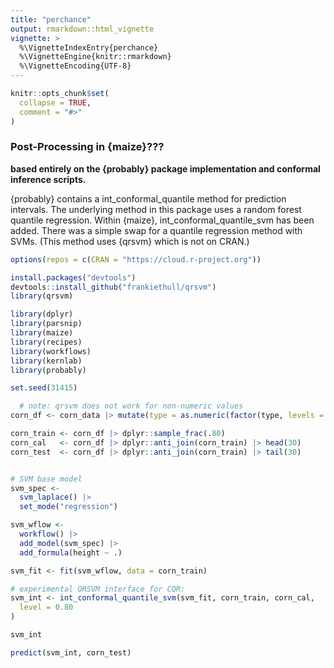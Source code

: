 ```yaml
---
title: "perchance"
output: rmarkdown::html_vignette
vignette: >
  %\VignetteIndexEntry{perchance}
  %\VignetteEngine{knitr::rmarkdown}
  %\VignetteEncoding{UTF-8}
---
```


```r
knitr::opts_chunk$set(
  collapse = TRUE,
  comment = "#>"
)
```


### Post-Processing in {maize}???

**based entirely on the {probably} package implementation and conformal inference scripts. **

{probably} contains a int_conformal_quantile method for prediction intervals. The underlying method in this package uses a random forest quantile regression. Within {maize}, int_conformal_quantile_svm has been added. There was a simple swap for a quantile regression method with SVMs. (This method uses {qrsvm} which is not on CRAN.)

```r

options(repos = c(CRAN = "https://cloud.r-project.org"))

install.packages("devtools")
devtools::install_github("frankiethull/qrsvm")
library(qrsvm)

library(dplyr)
library(parsnip)
library(maize)
library(recipes)
library(workflows)
library(kernlab)
library(probably)

```


```r

set.seed(31415)

  # note: qrsvm does not work for non-numeric values
corn_df <- corn_data |> mutate(type = as.numeric(factor(type, levels = levels(type))))

corn_train <- corn_df |> dplyr::sample_frac(.80)
corn_cal   <- corn_df |> dplyr::anti_join(corn_train) |> head(30)
corn_test  <- corn_df |> dplyr::anti_join(corn_train) |> tail(30)


# SVM base model 
svm_spec <-
  svm_laplace() |>
  set_mode("regression")

svm_wflow <-
  workflow() |>
  add_model(svm_spec) |>
  add_formula(height ~ .)

svm_fit <- fit(svm_wflow, data = corn_train)

# experimental QRSVM interface for CQR: 
svm_int <- int_conformal_quantile_svm(svm_fit, corn_train, corn_cal,
  level = 0.80
)

svm_int

predict(svm_int, corn_test)
```

